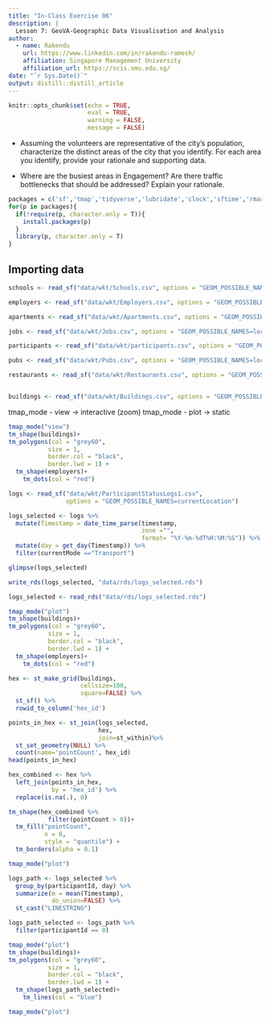 ```yaml
---
title: "In-Class Exercise 06"
description: |
  Lesson 7: GeoVA-Geographic Data Visualisation and Analysis
author:
  - name: Rakendu 
    url: https://www.linkedin.com/in/rakendu-ramesh/
    affiliation: Singapore Management University
    affiliation_url: https://scis.smu.edu.sg/
date: "`r Sys.Date()`"
output: distill::distill_article
---
```


```r
knitr::opts_chunk$set(echo = TRUE,
                      eval = TRUE,
                      warning = FALSE,
                      message = FALSE)
```



* Assuming the volunteers are representative of the city’s population, characterize the distinct areas of the city that you identify. For each area you identify, provide your rationale and supporting data.


* Where are the busiest areas in Engagement? Are there traffic bottlenecks that should be addressed? Explain your rationale.



```r
packages = c('sf','tmap','tidyverse','lubridate','clock','sftime','rmarkdown')
for(p in packages){
  if(!require(p, character.only = T)){
    install.packages(p)
  }
  library(p, character.only = T)
}
```

## Importing data

```r

schools <- read_sf("data/wkt/Schools.csv", options = "GEOM_POSSIBLE_NAMES=location")

employers <- read_sf("data/wkt/Employers.csv", options = "GEOM_POSSIBLE_NAMES=location")

apartments <- read_sf("data/wkt/Apartments.csv", options = "GEOM_POSSIBLE_NAMES=location")

jobs <- read_sf("data/wkt/Jobs.csv", options = "GEOM_POSSIBLE_NAMES=location")

participants <- read_sf("data/wkt/participants.csv", options = "GEOM_POSSIBLE_NAMES=location")

pubs <- read_sf("data/wkt/Pubs.csv", options = "GEOM_POSSIBLE_NAMES=location")

restaurants <- read_sf("data/wkt/Restaurants.csv", options = "GEOM_POSSIBLE_NAMES=location")


buildings <- read_sf("data/wkt/Buildings.csv", options = "GEOM_POSSIBLE_NAMES=location")


```


tmap_mode - view -> interactive (zoom)
tmap_mode - plot -> static


```r
tmap_mode("view")
tm_shape(buildings)+
tm_polygons(col = "grey60",
           size = 1,
           border.col = "black",
           border.lwd = 1) +
  tm_shape(employers)+
    tm_dots(col = "red")

```


```r
logs <- read_sf("data/wkt/ParticipantStatusLogs1.csv", 
                options = "GEOM_POSSIBLE_NAMES=currentLocation")
```

```r

logs_selected <- logs %>%
  mutate(Timestamp = date_time_parse(timestamp,
                                     zone ="",
                                     format= "%Y-%m-%dT%H:%M:%S")) %>%
  mutate(day = get_day(Timestamp)) %>%
  filter(currentMode =="Transport")

glimpse(logs_selected)
```

```r
write_rds(logs_selected, "data/rds/logs_selected.rds")

```

```r

logs_selected <- read_rds("data/rds/logs_selected.rds")

```

```r

tmap_mode("plot")
tm_shape(buildings)+
tm_polygons(col = "grey60",
           size = 1,
           border.col = "black",
           border.lwd = 1) +
  tm_shape(employers)+
    tm_dots(col = "red")


```

```r
hex <- st_make_grid(buildings, 
                    cellsize=100, 
                    square=FALSE) %>%
  st_sf() %>%
  rowid_to_column('hex_id')

```

```r

points_in_hex <- st_join(logs_selected, 
                         hex, 
                         join=st_within)%>%
  st_set_geometry(NULL) %>%
  count(name='pointCount', hex_id)
head(points_in_hex)
```
```r
hex_combined <- hex %>%
  left_join(points_in_hex, 
            by = 'hex_id') %>%
  replace(is.na(.), 0)
```

```r
tm_shape(hex_combined %>%
           filter(pointCount > 0))+
  tm_fill("pointCount",
          n = 8,
          style = "quantile") +
  tm_borders(alpha = 0.1)

tmap_mode("plot")
```

```r

logs_path <- logs_selected %>%
  group_by(participantId, day) %>%
  summarize(m = mean(Timestamp), 
            do_union=FALSE) %>%
  st_cast("LINESTRING")

logs_path_selected <- logs_path %>%
  filter(participantId == 0)

tmap_mode("plot")
tm_shape(buildings)+
tm_polygons(col = "grey60",
           size = 1,
           border.col = "black",
           border.lwd = 1) +
  tm_shape(logs_path_selected)+
    tm_lines(col = "blue")

tmap_mode("plot")


```




